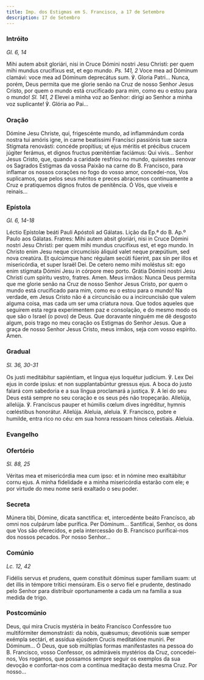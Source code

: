```yaml
---
title: Imp. dos Estigmas em S. Francisco, a 17 de Setembro
description: 17 de Setembro
---
```


### Intróito

<em>Gl. 6, 14</em>

<div class="side-by-side not-content">
  <span>
    Mihi autem absit gloriári, nisi in Cruce Dómini nostri Jesu Christi: per
    quem mihi mundus crucifíxus est, et ego mundo. <em>Ps. 141, 2</em> Voce mea
    ad Dóminum clamávi: voce mea ad Dóminum deprecátus sum. ℣. Gloria Patri...
    Nunca, porém, Deus permita que me glorie senão na Cruz de nosso Senhor Jesus
    Cristo, por quem o mundo está crucificado para mim, como eu o estou para o
    mundo! <em>Sl. 141, 2</em> Elevei a minha voz ao Senhor: dirigi ao Senhor a
    minha voz suplicante! ℣. Glória ao Pai...
  </span>
</div>

### Oração

<div class="side-by-side not-content">
  <span>
    Dómine Jesu Christe, qui, frigescénte mundo, ad inflammándum corda nostra
    tui amóris igne, in carne beatíssimi Francísci passiónis tuæ sacra Stígmata
    renovásti: concéde propítius; ut ejus méritis et précibus crucem júgiter
    ferámus, et dignos fructus pœniténtiæ faciámus: Qui vivis... Senhor Jesus
    Cristo, que, quando a caridade resfriou no mundo, quisestes renovar os
    Sagrados Estigmas da vossa Paixão na carne do B. Francisco, para inflamar os
    nossos corações no fogo do vosso amor, concedei-nos, Vos suplicamos, que
    pelos seus méritos e preces abracemos continuamente a Cruz e pratiquemos
    dignos frutos de penitência. Ó Vós, que viveis e reinais...
  </span>
</div>

### Epístola

<em>Gl. 6, 14-18</em>

<div class="side-by-side not-content">
  <span>Léctio Epístolæ beáti Pauli Apóstoli ad Gálatas.</span>
  <span>Lição da Ep.ª do B. Ap.º Paulo aos Gálatas.</span>
  <span>
    Fratres: Mihi autem absit gloriári, nisi in Cruce Dómini nostri Jesu
    Christi: per quem mihi mundus crucifíxus est, et ego mundo. In Christo enim
    Jesu neque circumcísio áliquid valet neque præpútium, sed nova creatúra. Et
    quicúmque hanc régulam secúti fúerint, pax sin per illos et misericórdia, et
    super Israël Dei. De cetero nemo mihi moléstus sit: ego enim stígmata Dómini
    Jesu in córpore meo porto. Grátia Dómini nostri Jesu Christi cum spíritu
    vestro, fratres. Amen. Meus irmãos: Nunca Deus permita que me glorie senão
    na Cruz de nosso Senhor Jesus Cristo, por quem o mundo está crucificado para
    mim, como eu o estou para o mundo! Na verdade, em Jesus Cristo não é a
    circuncisão ou a incircuncisão que valem alguma coisa, mas cada um ser uma
    criatura nova. Que todos aqueles que seguirem esta regra experimentem paz e
    consolação, e do mesmo modo os que são o Israel (o povo) de Deus. Que
    doravante ninguém me dê desgosto algum, pois trago no meu coração os
    Estigmas do Senhor Jesus. Que a graça de nosso Senhor Jesus Cristo, meus
    irmãos, seja com vosso espírito. Amen.
  </span>
</div>

### Gradual

<em>Sl. 36, 30-31</em>

<div class="side-by-side not-content">
  <span>
    Os justi meditábitur sapiéntiam, et lingua ejus loquétur judícium. ℣. Lex
    Dei ejus in corde ipsíus: et non supplantabúntur gressus ejus. A boca do
    justo falará com sabedoria e a sua língua proclamará a justiça. ℣. A lei do
    seu Deus está sempre no seu coração e os seus pés não tropeçarão. Allelúja,
    allelúja. ℣. Francíscus pauper et húmilis cœlum dives ingréditur, hymnis
    cœléstibus honorátur. Allelúja. Aleluia, aleluia. ℣. Francisco, pobre e
    humilde, entra rico no céu: em sua honra ressoam hinos celestiais. Aleluia.
  </span>
</div>

### Evangelho


<LinkCard
  title="Intróito Mártir Pontífice"
  href="/missal/comum/3martirpontifice#evangelho"
/>

### Ofertório

<em>Sl. 88, 25</em>

<div class="side-by-side not-content">
  <span>
    Véritas mea et misericórdia mea cum ipso: et in nómine meo exaltábitur cornu
    ejus. A minha fidelidade e a minha misericórdia estarão com ele; e por
    virtude do meu nome será exaltado o seu poder.
  </span>
</div>

### Secreta

<div class="side-by-side not-content">
  <span>
    Múnera tibi, Dómine, dicata sanctífica: et, intercedénte beáto Francísco, ab
    omni nos culpárum labe purífica. Per Dóminum... Santificai, Senhor, os dons
    que Vos são oferecidos, e pela intercessão do B. Francisco purificai-nos dos
    nossos pecados. Por nosso Senhor...
  </span>
</div>

### Comúnio

<em>Lc. 12, 42</em>

<div class="side-by-side not-content">
  <span>
    Fidélis servus et prudens, quem constítuit dóminus super famíliam suam: ut
    det illis in témpore trítici mensúram. Eis o servo fiel e prudente,
    destinado pelo Senhor para distribuir oportunamente a cada um na família a
    sua medida de trigo.
  </span>
</div>

### Postcomúnio

<div class="side-by-side not-content">
  <span>
    Deus, qui mira Crucis mystéria in beáto Francísco Confessóre tuo
    multifórmiter demonstrásti: da nobis, quǽsumus; devotiónis suæ semper
    exémpla sectári, et assídua ejúsdem Crucis meditatióne muníri. Per
    Dóminum... Ó Deus, que sob múltiplas formas manifestastes na pessoa do B.
    Francisco, vosso Confessor, os admiráveis mystérios da Cruz, concedei-nos,
    Vos rogamos, que possamos sempre seguir os exemplos da sua devoção e
    confortar-nos com a contínua meditação desta mesma Cruz. Por nosso...
  </span>
</div>
